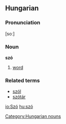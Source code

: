 ==Hungarian==
===Pronunciation===
[soː]
===Noun===
'''szó'''

#[[word]]

===Related terms===
*[[szól]]
*[[szótár]]

[[Category:Hungarian nouns]]

[[io:Szó]]
[[hu:szó]]